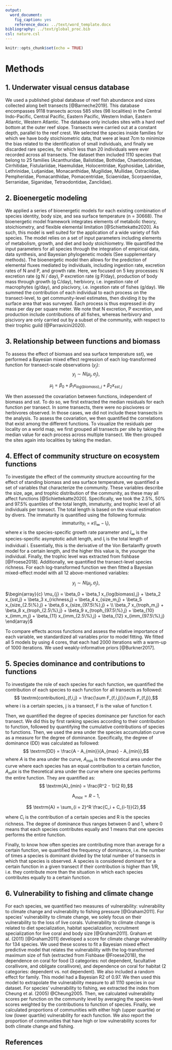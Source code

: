 ```yaml
---
output:
  word_document:
    fig_caption: yes
    reference_docx: ../text/word_template.docx
bibliography: ../text/global_proc.bib
csl: nature.csl
---
```


```r
knitr::opts_chunk$set(echo = TRUE)
```

# Methods 

## 1. Underwater visual census database
\noindent We used a published global database of reef fish abundance and sizes collected along belt transects [@Barneche2019]. This database encompasses 9118 transects across 585 sites (98 localities) in the Central Indo-Pacific, Central Pacific, Eastern Pacific, Western Indian, Eastern Atlantic, Western Atlantic. The database only includes sites with a hard reef bottom at the outer reef slope. Transects were carried out at a constant depth, parallel to the reef crest. We selected the species inside families for which we have body stoichiometric data, that were at least 7cm to minimize the bias related to the identification of small individuals, and finally we discarded rare species, for which less than 20 individuals were ever recorded across all transects. The dataset then included 1110 species that belong to 25 families (Acanthuridae, Balistidae, Bothidae, Chaetodontidae, Cirrhitidae, Fistulariidae, Haemulidae, Holocentridae, Kyphosidae, Labridae, Lethrinidae, Lutjanidae, Monacanthidae, Mugilidae, Mullidae, Ostraciidae, Pempheridae, Pomacanthidae, Pomacentridae, Sciaenidae, Scorpaenidae, Serranidae, Siganidae, Tetraodontidae, Zanclidae).

## 2. Bioenergetic modeling
\noindent We applied a series of bioenergetic models for each existing combination of species identity, body size, and sea surface temperature (n = 30668). The bioenergetic model framework integrates elements of metabolic theory, stoichiometry, and flexible elemental limitation [@Schiettekatte2020]. As such, this model is well suited for the application of a wide variety of fish species. The model relies on a set of input parameters including elements of metabolism, growth, and diet and body stoichiometry. We quantified the input parameters for all species through the integration of empirical data, data synthesis, and Bayesian phylogenetic models (See supplementary methods). The bioenergetic model then allows for the prediction of elemental fluxes mediated by individuals, including ingestion rate, excretion rates of N and P, and growth rate. Here, we focused on 5 key processes: N excretion rate (g N / day), P excretion rate (g P/day), production of body mass through growth (g C/day), herbivory, i.e. ingestion rate of macrophytes (g/day), and piscivory, i.e. ingestion rate of fishes (g/day). We summed the contribution of each individual to each process on the transect-level, to get community-level estimates, then dividing it by the surface area that was surveyed. Each process is thus expressed in dry mass per day per square meter. We note that N excretion, P excretion, and production include contributions of all fishes, whereas herbivory and piscivory are only carried out by a subset of the community, with respect to their trophic guild (@Parravicini2020).    

## 3. Relationship between functions and biomass

To assess the effect of biomass and sea surface temperature sst), we performed a Bayesian mixed effect regression of each log-transformed function for transect-scale observations ($y_j$):
<!-- \begin{equation} -->
	$$y_\textrm{j} \sim N(\mu_j, \sigma_j),$$
<!-- 	\label{modbiom1} -->
<!-- \end{equation}      -->

<!-- \begin{equation} -->
$$\mu_{\textrm{j}} = \beta_0 +{\beta_1} {x_{log(biomass),j}} + {\beta_2} {x_{sst,j}}$$
<!-- 	\label{modbiom2} -->
<!-- \end{equation} -->

\noindent We then assessed the covariation between functions, independent of biomass and sst. To do so, we first extracted the median residuals for each function per transect. In some transects, there were no piscivores or herbivores observed. In those cases, we did not include these transects in the analysis. To assess the covariation, we then quantified the correlations that exist among the different functions. To visualize the residuals per locality on a world map, we first grouped all transects per site by taking the median value for each process across multiple transect. We then grouped the sites again into localities by taking the median.  

## 4. Effect of community structure on ecosystem functions 
\noindent To investigate the effect of the community structure accounting for the effect of standing biomass and sea surface temperature, we quantified a set of variables that characterize the community. These variables describe the size, age, and trophic distribution of the community, as these may all affect functions [@Schiettekatte2020]. Specifically, we took the 2.5%, 50% and 97.5% quantiles of the total length, immaturity, and trophic level of all individuals per transect. The total length is based on the visual estimation by divers. The immaturity is quantified using the following formula: 
<!-- \begin{equation} -->
	$$\textrm{immaturity}_\textrm{i} = \kappa (\textrm{l}_{\infty} - \textrm{l}_\textrm{i}),$$
<!-- 	\label{imm} -->
<!-- \end{equation} -->
where $\kappa$ is the species-specific growth rate parameter and $l_{\infty}$ is the species-specific asymptotic adult length, and $l_i$ is the total length of individual i. Essentially, this is the derivative of the Von Bertalanffy growth model for a certain length, and the higher this value is, the younger the individual. Finally, the trophic level was extracted from fishbase [@Froese2018]. Additionally, we quantified the transect-level species richness. 
For each log-transformed function we then fitted a Bayesian mixed-effect model with all 12 above-mentioned variables: 

<!-- \begin{equation} -->
$$y_\textrm{j} \sim N(\mu_j, \sigma_j),$$
<!-- 	\label{modcom1} -->
<!-- \end{equation}      -->
       
<!-- \begin{equation} -->
$\begin{array}{c} \mu_{j} = \beta_0 + \beta_1 x_{log(biomass),j} + \beta_2 x_{sst,j}  + \beta_3 x_{richness,j}  + \beta_4 x_{size_m,j}  + \beta_5 x_{size_{2.5\%},j} +  \beta_6 x_{size_{97.5\%},j} + \\ \beta_7 x_{troph_m,j}  + \beta_8 x_{troph_{2.5\%},j} +  \beta_9 x_{troph_{97.5\%},j} + \beta_{10} x_{imm_m,j}  + \beta_{11} x_{imm_{2.5\%},j} +  \beta_{12} x_{imm_{97.5\%},j} \end{array}$     
<!-- 	\label{modcom2} -->
<!-- \end{equation} -->

To compare effects across functions and assess the relative importance of each variable, we standardized all variables prior to model fitting. We fitted all 5 models by using 4 cores, that each had 2000 iterations with a warm-up of 1000 iterations. We used weakly-informative priors [@Burkner2017].

## 5. Species dominance and contributions to functions
To investigate the role of each species for each function, we quantified the contribution of each species to each function for all transects as followed:
<!-- \begin{equation} -->
$$	\textrm{contribution}_{f,i,j} = \frac{\sum F_{f,i,j}}{\sum F_{f,j}},$$
<!-- 	\label{con} -->
<!-- \end{equation} -->
where i is a certain species, j is a transect, F is the value of function f. 

Then, we quantified the degree of species dominance per function for each transect. 
We did this by first ranking species according to their contribution to function, followed by quantifying the cumulative contributions of species to functions. Then, we used the area under the species accumulation curve as a measure for the degree of dominance.
Specifically, the degree of dominance (DD) was calculated as followed:
<!-- \begin{equation} -->
$$	\textrm{DD} = \frac{A - A_{min}}{A_{max} - A_{min}},$$
<!-- 	\label{dd} -->
<!-- \end{equation} -->
where $A$ is the area under the curve, $A_{min}$ is the theoretical area under the curve where each species has an equal contribution to a certain function, $A_max$ is the theoretical area under the curve where one species performs the entire function. They are quantified as:
<!-- \begin{equation} -->
$$	\textrm{A}_{min} = \frac{R^2 - 1}{2 R},$$
<!-- 	\label{Amin} -->
<!-- \end{equation} -->

<!-- \begin{equation} -->
$$	\textrm{A}_{max} = R - 1,$$
<!-- 	\label{Amax} -->
<!-- \end{equation} -->

<!-- \begin{equation} -->
$$	\textrm{A} = \sum_{i = 2}^R \frac{C_i + C_{i-1}}{2},$$
<!-- 	\label{A} -->
<!-- \end{equation} -->

where $C_i$ is the contribution of a certain species and R is the species richness. The degree of dominance thus ranges between 0 and 1, where 0 means that each species contributes equally and 1 means that one species performs the entire function. 

Finally, to know how often species are contributing more than average for a certain function, we quantified the frequency of dominance, i.e. the number of times a species is dominant divided by the total number of transects in which that species is observed. A species is considered dominant for a certain function in a given transect if their contribution is higher than 1/R, i.e. they contribute more than the situation in which each species contributes equally to a certain function. 

## 6. Vulnerability to fishing and climate change
For each species, we quantified two measures of vulnerability: vulnerability to climate change and vulnerability to fishing pressure [@Graham2011]. For species' vulnerability to climate change, we solely focus on their vulnerability to the loss of live corals. Vulnerability to climate change is related to diet specialization, habitat specialization, recruitment specialization for live coral and body size [@Graham2011]. Graham et al. (2011) [@Graham2011] developed a score for climate change vulnerability for 134 species. We used these scores to fit a Bayesian mixed effect predictive model that relates the vulnerability with the log-transformed maximum size of fish (extracted from Fishbase @Froese2018), the dependence on coral for food (3 categories: not dependent, facultative corallivore, and obligate corallivore), and dependence on coral for habitat (2 categories: dependent vs. not dependent). We also included a random effect for family. This model had a Bayesian R2 of 0.97. We then used this model to extrapolate the vulnerability measure to all 1110 species in our dataset. For species' vulnerability to fishing, we extracted the index from Cheung et al. (2005) @Cheung2005.
Then, we calculated vulnerability scores per function on the community level by averaging the species-level scores weighted by the contributions to function of species. Finally, we calculated proportions of communities with either high (upper quartile) or low (lower quartile) vulnerability for each function. We also report the proportion of communities that have high or low vulnerability scores for both climate change and fishing. 


## References









